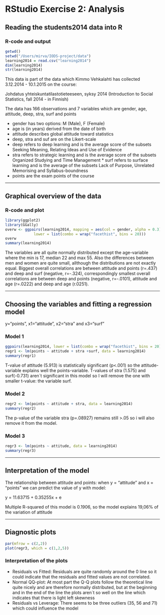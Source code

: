 # RStudio Exercise 2: Analysis

## Reading the students2014 data into R    
### R-code and output   
    
```r
getwd()
setwd("/Users/mirva/IODS-project/data")
learning2014 = read.csv("learning2014")
dim(learning2014)
str(learning2014)
```
    
This data is part of the data which Kimmo Vehkalahti has collected 3.12.2014 - 10.1.2015 on the course:
    
Johdatus yhteiskuntatilastotieteeseen, syksy 2014 (Introduction to Social Statistics, fall 2014 - in Finnish)     
     
The data has 166 observations and 7 variables which are gender, age, attitude, deep, stra, surf and points    

* gender has two options: M (Male), F (Female)    
* age is (in years) derived from the date of birth    
* attitude describes global attitude toward statistics    
* deep, stra and suf are on the Likert-scale    
* deep refers to deep learning and is the average score of the subsets Seeking Meaning, Relating Ideas and Use of Evidence     
* stra refers to strategic learning and is the average score of the subsets Organized Studying and Time Management  * surf refers to surface learning and is the average of the subsets Lack of Purpose, Unrelated Memorising and Syllabus-boundness     
* points are the exam points of the course    
    
    
***
    
    
## Graphical overview of the data
### R-code and plot
    
```r
library(ggplot2)
library(GGally)
overw <- ggpairs(learning2014, mapping = aes(col = gender, alpha = 0.3), 
             lower = list(combo = wrap("facethist", bins = 20)))
overw
summary(learning2014)
```

    
The variables are all quite normally distributed except the age-variable where the min is 17, median 22 and max 55. Also the differences between men and women are quite small, allthough the distributions are not exactly equal. Biggest overall correlations are between attitude and points (r=.437) and deep and surf (negative, r=-.324), correspondingly smallest overall correlations are between deep and points (negative, r=-.0101), attitude and age (r=.0222) and deep and age (r.0251). 
    
    
***
    
    
## Choosing the variables and fitting a regression model    
    
y="points", x1="attitude", x2="stra" and x3="surf"    
    
    
### Model 1    

```r
ggpairs(learning2014, lower = list(combo = wrap("facethist", bins = 20)))
regr1 <- lm(points ~ attitude + stra +surf, data = learning2014)
summary(regr1)
```
    
T-value of attitude (5.913) is statistically significant (p<.001) so the attitude-variable explains well the points-variable. T-values of stra (1.575) and surf(-0.731) aren´t significant in this model so I will remove the one with smaller t-value: the variable surf.
    
    
### Model 2    

```r
regr2 <- lm(points ~ attitude + stra, data = learning2014)
summary(regr2)
```
    
The p-value of the variable stra (p=.08927) remains still >.05 so i will also remove it from the model.
    
    
### Model 3 
    
```r
regr3 <- lm(points ~ attitude, data = learning2014)
summary(regr3)
```
    
    
***
    
    
## Interpretation of the model 
    
The relationship between attitude and points: when y = "attitude" and x = "points" we can predict the value of y with model: 
    
y = 11.63715 + 0.35255x + e    
    
Multiple R-squared of this model is 0.1906, so the model explains 19,06% of the variation of attitude
    
    
***
    
    
## Diagnostic plots
    
```r
par(mfrow = c(2,2))
plot(regr3, which = c(1,2,5))
```
   
    
### Interpretation of the plots
* Residuals vs Fitted: Residuals are quite randomly around the 0 line so it could indicate that the residuals and fitted values are not correlated.
* Normal QQ-plot: At most part the Q-Q plots follow the theoretical line quite nicely and are therefore normally distributed, but at the beginning and in the end of the line the plots aren´t so well on the line which indicates that there is light left skewness
* Residuals vs Leverage: There seems to be three outliers (35, 56 and 71) which could influence the model    
    
    
    
    